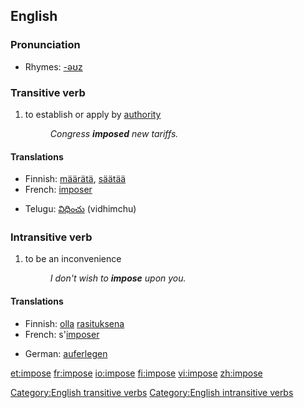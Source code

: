 ==English==

===Pronunciation===
*Rhymes: [[Rhymes:English:-əʊz|-əʊz]]

===Transitive verb===
[[Category:English transitive verbs]]
{{en-verb|imposes|imposing|imposed}}
# to establish or apply by [[authority]]
#:''Congress '''imposed''' new tariffs.''

====Translations====
{{top}}
*Finnish: [[määrätä]], [[säätää]]
*French: [[imposer]]
{{mid}}
*Telugu: [[విధించు]] (vidhimchu)
{{bottom}}

===Intransitive verb===
[[Category:English intransitive verbs]]
{{en-verb|imposes|imposing|imposed}}
# to be an inconvenience
#:''I don't wish to '''impose''' upon you.''

====Translations====
{{top}}
*Finnish: [[olla]] [[rasituksena]]
*French: s'[[imposer]]
{{mid}}
*German: [[auferlegen]]
{{bottom}}

[[et:impose]]
[[fr:impose]]
[[io:impose]]
[[fi:impose]]
[[vi:impose]]
[[zh:impose]]